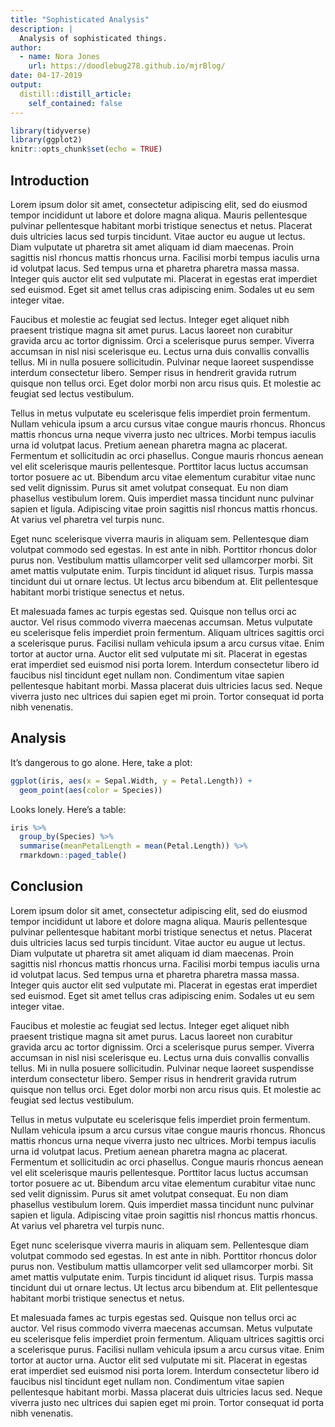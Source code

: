 ```yaml
---
title: "Sophisticated Analysis"
description: |
  Analysis of sophisticated things.
author:
  - name: Nora Jones
    url: https://doodlebug278.github.io/mjrBlog/
date: 04-17-2019
output:
  distill::distill_article:
    self_contained: false
---
```


```r
library(tidyverse)
library(ggplot2)
knitr::opts_chunk$set(echo = TRUE)
```

## Introduction

Lorem ipsum dolor sit amet, consectetur adipiscing elit, sed do eiusmod tempor incididunt ut labore et dolore magna aliqua. Mauris pellentesque pulvinar pellentesque habitant morbi tristique senectus et netus. Placerat duis ultricies lacus sed turpis tincidunt. Vitae auctor eu augue ut lectus. Diam vulputate ut pharetra sit amet aliquam id diam maecenas. Proin sagittis nisl rhoncus mattis rhoncus urna. Facilisi morbi tempus iaculis urna id volutpat lacus. Sed tempus urna et pharetra pharetra massa massa. Integer quis auctor elit sed vulputate mi. Placerat in egestas erat imperdiet sed euismod. Eget sit amet tellus cras adipiscing enim. Sodales ut eu sem integer vitae.

Faucibus et molestie ac feugiat sed lectus. Integer eget aliquet nibh praesent tristique magna sit amet purus. Lacus laoreet non curabitur gravida arcu ac tortor dignissim. Orci a scelerisque purus semper. Viverra accumsan in nisl nisi scelerisque eu. Lectus urna duis convallis convallis tellus. Mi in nulla posuere sollicitudin. Pulvinar neque laoreet suspendisse interdum consectetur libero. Semper risus in hendrerit gravida rutrum quisque non tellus orci. Eget dolor morbi non arcu risus quis. Et molestie ac feugiat sed lectus vestibulum.

Tellus in metus vulputate eu scelerisque felis imperdiet proin fermentum. Nullam vehicula ipsum a arcu cursus vitae congue mauris rhoncus. Rhoncus mattis rhoncus urna neque viverra justo nec ultrices. Morbi tempus iaculis urna id volutpat lacus. Pretium aenean pharetra magna ac placerat. Fermentum et sollicitudin ac orci phasellus. Congue mauris rhoncus aenean vel elit scelerisque mauris pellentesque. Porttitor lacus luctus accumsan tortor posuere ac ut. Bibendum arcu vitae elementum curabitur vitae nunc sed velit dignissim. Purus sit amet volutpat consequat. Eu non diam phasellus vestibulum lorem. Quis imperdiet massa tincidunt nunc pulvinar sapien et ligula. Adipiscing vitae proin sagittis nisl rhoncus mattis rhoncus. At varius vel pharetra vel turpis nunc.

Eget nunc scelerisque viverra mauris in aliquam sem. Pellentesque diam volutpat commodo sed egestas. In est ante in nibh. Porttitor rhoncus dolor purus non. Vestibulum mattis ullamcorper velit sed ullamcorper morbi. Sit amet mattis vulputate enim. Turpis tincidunt id aliquet risus. Turpis massa tincidunt dui ut ornare lectus. Ut lectus arcu bibendum at. Elit pellentesque habitant morbi tristique senectus et netus.

Et malesuada fames ac turpis egestas sed. Quisque non tellus orci ac auctor. Vel risus commodo viverra maecenas accumsan. Metus vulputate eu scelerisque felis imperdiet proin fermentum. Aliquam ultrices sagittis orci a scelerisque purus. Facilisi nullam vehicula ipsum a arcu cursus vitae. Enim tortor at auctor urna. Auctor elit sed vulputate mi sit. Placerat in egestas erat imperdiet sed euismod nisi porta lorem. Interdum consectetur libero id faucibus nisl tincidunt eget nullam non. Condimentum vitae sapien pellentesque habitant morbi. Massa placerat duis ultricies lacus sed. Neque viverra justo nec ultrices dui sapien eget mi proin. Tortor consequat id porta nibh venenatis.

## Analysis

It's dangerous to go alone. Here, take a plot:

```r
ggplot(iris, aes(x = Sepal.Width, y = Petal.Length)) +
  geom_point(aes(color = Species))
```

Looks lonely. Here's a table:

```r
iris %>% 
  group_by(Species) %>% 
  summarise(meanPetalLength = mean(Petal.Length)) %>% 
  rmarkdown::paged_table()
```


## Conclusion

Lorem ipsum dolor sit amet, consectetur adipiscing elit, sed do eiusmod tempor incididunt ut labore et dolore magna aliqua. Mauris pellentesque pulvinar pellentesque habitant morbi tristique senectus et netus. Placerat duis ultricies lacus sed turpis tincidunt. Vitae auctor eu augue ut lectus. Diam vulputate ut pharetra sit amet aliquam id diam maecenas. Proin sagittis nisl rhoncus mattis rhoncus urna. Facilisi morbi tempus iaculis urna id volutpat lacus. Sed tempus urna et pharetra pharetra massa massa. Integer quis auctor elit sed vulputate mi. Placerat in egestas erat imperdiet sed euismod. Eget sit amet tellus cras adipiscing enim. Sodales ut eu sem integer vitae.

Faucibus et molestie ac feugiat sed lectus. Integer eget aliquet nibh praesent tristique magna sit amet purus. Lacus laoreet non curabitur gravida arcu ac tortor dignissim. Orci a scelerisque purus semper. Viverra accumsan in nisl nisi scelerisque eu. Lectus urna duis convallis convallis tellus. Mi in nulla posuere sollicitudin. Pulvinar neque laoreet suspendisse interdum consectetur libero. Semper risus in hendrerit gravida rutrum quisque non tellus orci. Eget dolor morbi non arcu risus quis. Et molestie ac feugiat sed lectus vestibulum.

Tellus in metus vulputate eu scelerisque felis imperdiet proin fermentum. Nullam vehicula ipsum a arcu cursus vitae congue mauris rhoncus. Rhoncus mattis rhoncus urna neque viverra justo nec ultrices. Morbi tempus iaculis urna id volutpat lacus. Pretium aenean pharetra magna ac placerat. Fermentum et sollicitudin ac orci phasellus. Congue mauris rhoncus aenean vel elit scelerisque mauris pellentesque. Porttitor lacus luctus accumsan tortor posuere ac ut. Bibendum arcu vitae elementum curabitur vitae nunc sed velit dignissim. Purus sit amet volutpat consequat. Eu non diam phasellus vestibulum lorem. Quis imperdiet massa tincidunt nunc pulvinar sapien et ligula. Adipiscing vitae proin sagittis nisl rhoncus mattis rhoncus. At varius vel pharetra vel turpis nunc.

Eget nunc scelerisque viverra mauris in aliquam sem. Pellentesque diam volutpat commodo sed egestas. In est ante in nibh. Porttitor rhoncus dolor purus non. Vestibulum mattis ullamcorper velit sed ullamcorper morbi. Sit amet mattis vulputate enim. Turpis tincidunt id aliquet risus. Turpis massa tincidunt dui ut ornare lectus. Ut lectus arcu bibendum at. Elit pellentesque habitant morbi tristique senectus et netus.

Et malesuada fames ac turpis egestas sed. Quisque non tellus orci ac auctor. Vel risus commodo viverra maecenas accumsan. Metus vulputate eu scelerisque felis imperdiet proin fermentum. Aliquam ultrices sagittis orci a scelerisque purus. Facilisi nullam vehicula ipsum a arcu cursus vitae. Enim tortor at auctor urna. Auctor elit sed vulputate mi sit. Placerat in egestas erat imperdiet sed euismod nisi porta lorem. Interdum consectetur libero id faucibus nisl tincidunt eget nullam non. Condimentum vitae sapien pellentesque habitant morbi. Massa placerat duis ultricies lacus sed. Neque viverra justo nec ultrices dui sapien eget mi proin. Tortor consequat id porta nibh venenatis.